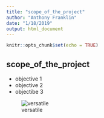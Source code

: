 ```yaml
---
title: "scope_of_the_project"
author: "Anthony Franklin"
date: "1/18/2019"
output: html_document
---
```


```r
knitr::opts_chunk$set(echo = TRUE)
```

## scope_of_the_project 

* objective 1
* objective 2
* objectibe 3

![versatile](https://cdn.spinrilla.com/albums/108532/large/c578968e7dd2f79f1483.png?1504560299)
